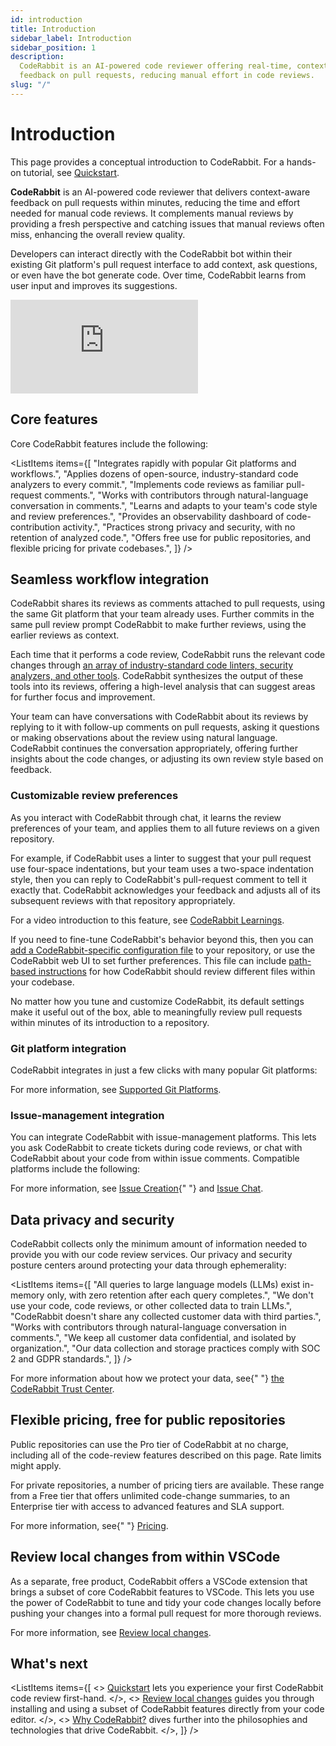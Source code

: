 ```yaml
---
id: introduction
title: Introduction
sidebar_label: Introduction
sidebar_position: 1
description:
  CodeRabbit is an AI-powered code reviewer offering real-time, context-aware
  feedback on pull requests, reducing manual effort in code reviews.
slug: "/"
---
```



# Introduction

This page provides a conceptual introduction to CodeRabbit. For a hands-on tutorial, see [Quickstart](/getting-started/quickstart/).

**CodeRabbit** is an AI-powered code reviewer that delivers context-aware feedback on pull requests within minutes, reducing the time and effort needed for manual code reviews. It complements manual reviews by providing a fresh perspective and catching issues that manual reviews often miss, enhancing the overall review quality.

Developers can interact directly with the CodeRabbit bot within their existing Git platform's pull request interface to add context, ask questions, or even have the bot generate code. Over time, CodeRabbit learns from user input and improves its suggestions.

<div class="video-container">
	<iframe
		src="https://www.youtube.com/embed/3SyUOSebG7E?si=i0oT9RAnH0PW81lY"
		title="YouTube video player"
		frameBorder="0"
		allow="accelerometer; autoplay; clipboard-write; encrypted-media; gyroscope; picture-in-picture; web-share"
		referrerPolicy="strict-origin-when-cross-origin"
		allowFullScreen
	></iframe>
</div>

## Core features

Core CodeRabbit features include the following:

<ListItems
	items={[
		"Integrates rapidly with popular Git platforms and workflows.",
		"Applies dozens of open-source, industry-standard code analyzers to every commit.",
		"Implements code reviews as familiar pull-request comments.",
		"Works with contributors through natural-language conversation in comments.",
		"Learns and adapts to your team's code style and review preferences.",
		"Provides an observability dashboard of code-contribution activity.",
		"Practices strong privacy and security, with no retention of analyzed code.",
		"Offers free use for public repositories, and flexible pricing for private codebases.",
	]}
/>

## Seamless workflow integration

CodeRabbit shares its reviews as comments attached to pull requests, using the same Git platform that your team already uses. Further commits in the same pull review prompt CodeRabbit to make further reviews, using the earlier reviews as context.

Each time that it performs a code review, CodeRabbit runs the relevant code changes through [an array of industry-standard code linters, security analyzers, and other tools](/tools/). CodeRabbit synthesizes the output of these tools into its reviews, offering a high-level analysis that can suggest areas for further focus and improvement.

Your team can have conversations with CodeRabbit about its reviews by replying to it with follow-up comments on pull requests, asking it questions or making observations about the review using natural language. CodeRabbit continues the conversation appropriately, offering further insights about the code changes, or adjusting its own review style based on feedback.

### Customizable review preferences

As you interact with CodeRabbit through chat, it learns the review preferences of your team, and applies them to all future reviews on a given repository.

For example, if CodeRabbit uses a linter to suggest that your pull request use four-space indentations, but your team uses a two-space indentation style, then you can reply to CodeRabbit's pull-request comment to tell it exactly that. CodeRabbit acknowledges your feedback and adjusts all of its subsequent reviews with that repository appropriately.

For a video introduction to this feature, see [CodeRabbit Learnings](https://www.youtube.com/watch?v=Yu0cmmOYA-U).

If you need to fine-tune CodeRabbit's behavior beyond this, then you can [add a CodeRabbit-specific configuration file](/getting-started/configure-coderabbit) to your repository, or use the CodeRabbit web UI to set further preferences. This file can include [path-based instructions](/guides/review-instructions) for how CodeRabbit should review different files within your codebase.

No matter how you tune and customize CodeRabbit, its default settings make it useful out of the box, able to meaningfully review pull requests within minutes of its introduction to a repository.

### Git platform integration

CodeRabbit integrates in just a few clicks with many popular Git platforms:

<PlatformGrid>
	<PlatformCard
		imageSrc="/img/overview/Github.png"
		name="GitHub, including GitHub Enterprise Server"
	/>
	<PlatformCard
		imageSrc="/img/overview/Gitlab.png"
		name="GitLab, including self-managed GitLab"
	/>
	<PlatformCard imageSrc="/img/overview/Bitbucket.png" name="Bitbucket Cloud" />
	<PlatformCard imageSrc="/img/overview/Azure.png" name="Azure DevOps" />
</PlatformGrid>
<InfoBox>
	For more information, see <a href="/platforms/">Supported Git Platforms</a>.
</InfoBox>

### Issue-management integration

You can integrate CodeRabbit with issue-management platforms. This lets you ask CodeRabbit to create tickets during code reviews, or chat with CodeRabbit about your code from within issue comments. Compatible platforms include the following:

<PlatformGrid>
	<PlatformCard imageSrc="img/overview/Github.png" name="GitHub Issues" />
	<PlatformCard imageSrc="img/overview/Gitlab.png" name="GitLab Issues" />
	<PlatformCard imageSrc="img/overview/Jira.png" name="Jira" />
	<PlatformCard imageSrc="img/overview/Linear.png" name="Linear" />
</PlatformGrid>

<InfoBox>
	For more information, see <a href="/guides/issue-creation">Issue Creation</a>{" "}
	and <a href="/guides/issue-chat">Issue Chat</a>.
</InfoBox>

## Data privacy and security

CodeRabbit collects only the minimum amount of information needed to provide you with our code review services. Our privacy and security posture centers around protecting your data through ephemerality:

<ListItems
	items={[
		"All queries to large language models (LLMs) exist in-memory only, with zero retention after each query completes.",
		"We don't use your code, code reviews, or other collected data to train LLMs.",
		"CodeRabbit doesn't share any collected customer data with third parties.",
		"Works with contributors through natural-language conversation in comments.",
		"We keep all customer data confidential, and isolated by organization.",
		"Our data collection and storage practices comply with SOC 2 and GDPR standards.",
	]}
/>

<InfoBox>
	For more information about how we protect your data, see{" "}
	<a href="https://trust.coderabbit.ai">the CodeRabbit Trust Center</a>.
</InfoBox>

## Flexible pricing, free for public repositories

Public repositories can use the Pro tier of CodeRabbit at no charge, including all of the code-review features described on this page. Rate limits might apply.

For private repositories, a number of pricing tiers are available. These range from a Free tier that offers unlimited code-change summaries, to an Enterprise tier with access to advanced features and SLA support.

<InfoBox>
	For more information, see{" "}
	<a href="https://www.coderabbit.ai/pricing">Pricing</a>.
</InfoBox>

## Review local changes from within VSCode

As a separate, free product, CodeRabbit offers a VSCode extension that brings a subset of core CodeRabbit features to VSCode. This lets you use the power of CodeRabbit to tune and tidy your code changes locally before pushing your changes into a formal pull request for more thorough reviews.

<InfoBox>
	For more information, see <a href="/code-editors">Review local changes</a>.
</InfoBox>

## What's next

<ListItems
	items={[
		<>
			<a href="/getting-started/quickstart/">Quickstart</a> lets you experience
			your first CodeRabbit code review first-hand.
		</>,
		<>
			<a href="/code-editors">Review local changes</a> guides you through
			installing and using a subset of CodeRabbit features directly from your
			code editor.
		</>,
		<>
			<a href="/overview/why-coderabbit">Why CodeRabbit?</a> dives further into
			the philosophies and technologies that drive CodeRabbit.
		</>,
	]}
/>
